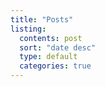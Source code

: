 ```yaml
---
title: "Posts"
listing:
  contents: post
  sort: "date desc"
  type: default
  categories: true
---
```

